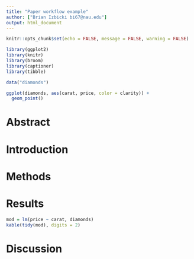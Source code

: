 ```yaml
---
title: "Paper workflow example"
author: ["Brian Izbicki bi67@nau.edu"]
output: html_document
---
```


```r
knitr::opts_chunk$set(echo = FALSE, message = FALSE, warning = FALSE)

library(ggplot2)
library(knitr)
library(broom)
library(captioner)
library(tibble)

data("diamonds")
```

```r
ggplot(diamonds, aes(carat, price, color = clarity)) +
  geom_point()
```


# Abstract



# Introduction




# Methods




# Results
```r
mod = lm(price ~ carat, diamonds)
kable(tidy(mod), digits = 2)
```




# Discussion